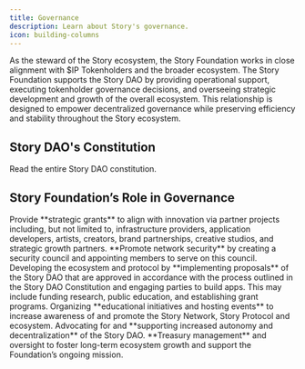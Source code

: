 ```yaml
---
title: Governance
description: Learn about Story's governance.
icon: building-columns
---
```


As the steward of the Story ecosystem, the Story Foundation works in close alignment with $IP Tokenholders and the broader ecosystem. The Story Foundation supports the Story DAO by providing operational support, executing tokenholder governance decisions, and overseeing strategic development and growth of the overall ecosystem. This relationship is designed to empower decentralized governance while preserving efficiency and stability throughout the Story ecosystem.

## Story DAO's Constitution

<CardGroup cols={1}>
  <Card
    title="Story DAO Constitution"
    href="https://story.foundation/constitution.pdf"
    icon="scroll"
    color="#ccb092"
  >
    Read the entire Story DAO constitution.
  </Card>
</CardGroup>

## Story Foundation’s Role in Governance

<Accordion title="Strategic Grants" icon="money-check-dollar">
  Provide **strategic grants** to align with innovation via partner projects
  including, but not limited to, infrastructure providers, application
  developers, artists, creators, brand partnerships, creative studios, and
  strategic growth partners.
</Accordion>

<Accordion title="Network Security" icon="file-shield">
  **Promote network security** by creating a security council and appointing
  members to serve on this council.
</Accordion>

<Accordion title="Implement Proposals" icon="scroll">
  Developing the ecosystem and protocol by **implementing proposals** of the
  Story DAO that are approved in accordance with the process outlined in the
  Story DAO Constitution and engaging parties to build apps. This may include
  funding research, public education, and establishing grant programs.
</Accordion>

<Accordion title="Educational Initiatives / Events" icon="book">
  Organizing **educational initiatives and hosting events** to increase
  awareness of and promote the Story Network, Story Protocol and ecosystem.
</Accordion>

<Accordion title="Decentralization" icon="globe">
  Advocating for and **supporting increased autonomy and decentralization** of
  the Story DAO.
</Accordion>

<Accordion title="Treasury Management" icon="piggy-bank">
  **Treasury management** and oversight to foster long-term ecosystem growth and
  support the Foundation’s ongoing mission.
</Accordion>
